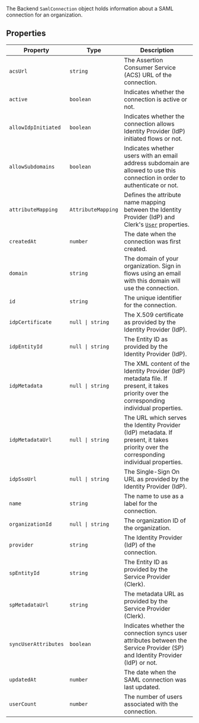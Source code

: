 The Backend `SamlConnection` object holds information about a SAML connection for an organization.

## Properties

| Property                                             | Type                        | Description                                                                                                                               |
| ---------------------------------------------------- | --------------------------- | ----------------------------------------------------------------------------------------------------------------------------------------- |
| <a id="acsurl"></a> `acsUrl`                         | `string`                    | The Assertion Consumer Service (ACS) URL of the connection.                                                                               |
| <a id="active"></a> `active`                         | `boolean`                   | Indicates whether the connection is active or not.                                                                                        |
| <a id="allowidpinitiated"></a> `allowIdpInitiated`   | `boolean`                   | Indicates whether the connection allows Identity Provider (IdP) initiated flows or not.                                                   |
| <a id="allowsubdomains"></a> `allowSubdomains`       | `boolean`                   | Indicates whether users with an email address subdomain are allowed to use this connection in order to authenticate or not.               |
| <a id="attributemapping"></a> `attributeMapping`     | `AttributeMapping`          | Defines the attribute name mapping between the Identity Provider (IdP) and Clerk's [`User`](/docs/reference/javascript/user) properties.  |
| <a id="createdat"></a> `createdAt`                   | `number`                    | The date when the connection was first created.                                                                                           |
| <a id="domain"></a> `domain`                         | `string`                    | The domain of your organization. Sign in flows using an email with this domain will use the connection.                                   |
| <a id="id"></a> `id`                                 | `string`                    | The unique identifier for the connection.                                                                                                 |
| <a id="idpcertificate"></a> `idpCertificate`         | <code>null \| string</code> | The X.509 certificate as provided by the Identity Provider (IdP).                                                                         |
| <a id="idpentityid"></a> `idpEntityId`               | <code>null \| string</code> | The Entity ID as provided by the Identity Provider (IdP).                                                                                 |
| <a id="idpmetadata"></a> `idpMetadata`               | <code>null \| string</code> | The XML content of the Identity Provider (IdP) metadata file. If present, it takes priority over the corresponding individual properties. |
| <a id="idpmetadataurl"></a> `idpMetadataUrl`         | <code>null \| string</code> | The URL which serves the Identity Provider (IdP) metadata. If present, it takes priority over the corresponding individual properties.    |
| <a id="idpssourl"></a> `idpSsoUrl`                   | <code>null \| string</code> | The Single-Sign On URL as provided by the Identity Provider (IdP).                                                                        |
| <a id="name"></a> `name`                             | `string`                    | The name to use as a label for the connection.                                                                                            |
| <a id="organizationid"></a> `organizationId`         | <code>null \| string</code> | The organization ID of the organization.                                                                                                  |
| <a id="provider"></a> `provider`                     | `string`                    | The Identity Provider (IdP) of the connection.                                                                                            |
| <a id="spentityid"></a> `spEntityId`                 | `string`                    | The Entity ID as provided by the Service Provider (Clerk).                                                                                |
| <a id="spmetadataurl"></a> `spMetadataUrl`           | `string`                    | The metadata URL as provided by the Service Provider (Clerk).                                                                             |
| <a id="syncuserattributes"></a> `syncUserAttributes` | `boolean`                   | Indicates whether the connection syncs user attributes between the Service Provider (SP) and Identity Provider (IdP) or not.              |
| <a id="updatedat"></a> `updatedAt`                   | `number`                    | The date when the SAML connection was last updated.                                                                                       |
| <a id="usercount"></a> `userCount`                   | `number`                    | The number of users associated with the connection.                                                                                       |
